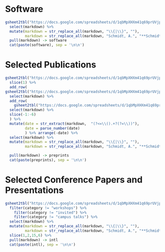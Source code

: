 # Software

\begingroup
\setlength{\parindent}{-0.5in}
\setlength{\leftskip}{0.5in}

```r
gsheet2tbl("https://docs.google.com/spreadsheets/d/1qbMpXHXm41q69prUVjpQFfP_mMXjORNxFP_IbAoCuKo/edit#gid=1692561333") %>%
  select(markdown) %>%
  mutate(markdown = str_replace_all(markdown, "\\{|\\}", ""),
         markdown = str_replace_all(markdown, "Schmidt, A.", "**Schmidt, A.**")) %>%
  pull(markdown) -> software
  cat(paste(software), sep = '\n\n')

```


\endgroup

# Selected Publications

\begingroup
\setlength{\parindent}{-0.5in}
\setlength{\leftskip}{0.5in}

```r
gsheet2tbl("https://docs.google.com/spreadsheets/d/1qbMpXHXm41q69prUVjpQFfP_mMXjORNxFP_IbAoCuKo/edit#gid=0") %>%
  slice(1) %>%
  add_row(
gsheet2tbl("https://docs.google.com/spreadsheets/d/1qbMpXHXm41q69prUVjpQFfP_mMXjORNxFP_IbAoCuKo/edit#gid=1558956454")) %>%
  select(markdown) %>% 
  add_row(
    gsheet2tbl("https://docs.google.com/spreadsheets/d/1qbMpXHXm41q69prUVjpQFfP_mMXjORNxFP_IbAoCuKo/edit#gid=1473597883") %>%
  select(markdown) %>%
  slice(-1:-6)
  ) %>%
  mutate(date = str_extract(markdown,  "(?<=\\().+?(?=\\))"),
         date = parse_number(date)
         ) %>% arrange(-date) %>%
  select(markdown) %>%
  mutate(markdown = str_replace_all(markdown, "\\{|\\}", ""),
         markdown = str_replace_all(markdown, "Schmidt, A.", "**Schmidt, A.**")) %>%

  pull(markdown) -> preprints
  cat(paste(preprints), sep = '\n\n')

```


\endgroup

# Selected Conference Papers and Presentations

\begingroup
\setlength{\parindent}{-0.5in}
\setlength{\leftskip}{0.5in}

<!-- ::: {#refs_anthony_conf_intl} -->
<!-- ::: -->

```r
gsheet2tbl("https://docs.google.com/spreadsheets/d/1qbMpXHXm41q69prUVjpQFfP_mMXjORNxFP_IbAoCuKo/edit#gid=318960497") %>%
  filter(category != "workshops") %>%
    filter(category != "invited") %>%
    filter(category != "campus talks") %>%
  select(markdown) %>%
  mutate(markdown = str_replace_all(markdown, "\\{|\\}", ""),
         markdown = str_replace_all(markdown, "Schmidt, A.", "**Schmidt, A.**")) %>%
  slice(1,2,15,6) %>%
  pull(markdown) -> intl
  cat(paste(intl), sep = '\n\n')

```

\endgroup
